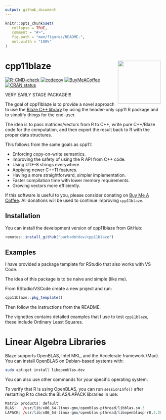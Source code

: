 ```yaml
---
output: github_document
---
```


<!-- README.md is generated from README.Rmd. Please edit that file -->

```r
knitr::opts_chunk$set(
   collapse = TRUE,
   comment = "#>",
   fig.path = "man/figures/README-",
   out.width = "100%"
)
```

# cpp11blaze <img src="man/figures/logo.svg" align="right" height="139" alt="" />

<!-- badges: start -->
[![R-CMD-check](https://github.com/pachadotdev/cpp11blaze/actions/workflows/R-CMD-check.yaml/badge.svg)](https://github.com/pachadotdev/cpp11blaze/actions/workflows/R-CMD-check.yaml)
[![codecov](https://codecov.io/gh/pachadotdev/cpp11blaze/graph/badge.svg?token=F2AaMydPfu)](https://app.codecov.io/gh/pachadotdev/cpp11blaze)
[![BuyMeACoffee](https://raw.githubusercontent.com/pachadotdev/buymeacoffee-badges/main/bmc-donate-white.svg)](https://buymeacoffee.com/pacha)
[![CRAN status](https://www.r-pkg.org/badges/version/cpp11blaze)](https://CRAN.R-project.org/package=cpp11blaze)
<!-- badges: end -->

VERY EARLY STAGE PACKAGE!!!

The goal of cpp11blaze is to provide a novel approach to use the [Blaze
C++ library](https://bitbucket.org/blaze-lib/blaze/src/master/) by using the
header-only cpp11 R package and to simplify things for the end-user.

The idea is to pass matrices/vectors from R to C++, write pure C++/Blaze
code for the computation, and then export the result back to R with the proper
data structures.

This follows from the same goals as cpp11:

* Enforcing copy-on-write semantics.
* Improving the safety of using the R API from C++ code.
* Using UTF-8 strings everywhere.
* Applying newer C++11 features.
* Having a more straightforward, simpler implementation.
* Faster compilation time with lower memory requirements.
* Growing vectors more efficiently.

If this software is useful to you, please consider donating on
[Buy Me A Coffee](https://buymeacoffee.com/pacha). All donations will
be used to continue improving `cpp11blaze`.

## Installation

You can install the development version of cpp11blaze from GitHub:

``` r
remotes::install_github("pachadotdev/cpp11blaze")
```

## Examples

I have provided a package template for RStudio that also works with VS Code.

The idea of this package is to be naive and simple (like me).

From RStudio/VSCode create a new project and run:

```r
cpp11blaze::pkg_template()
```

Then follow the instructions from the README.

The vignettes contains detailed examples that I use to test `cpp11blaze`,
these include Ordinary Least Squares.

# Linear Algebra Libraries

Blaze supports OpenBLAS, Intel MKL, and the Accelerate framework (Mac). You
can install OpenBLAS on Debian-based systems with:

```sh
sudo apt-get install libopenblas-dev
```

You can also use other commands for your specific operating system.

To verify that R is using OpenBLAS, you can run `sessionInfo()` after restarting
R to check the BLAS/LAPACK libraries in use:

```r
Matrix products: default
BLAS:   /usr/lib/x86_64-linux-gnu/openblas-pthread/libblas.so.3 
LAPACK: /usr/lib/x86_64-linux-gnu/openblas-pthread/libopenblasp-r0.3.20.so; LAPACK version 3.10.0
```
